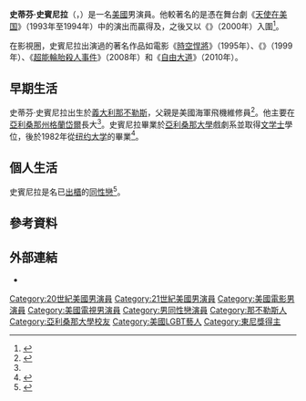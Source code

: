 {{noteTA
|G1=Movie
|G2=Tv
|G3=Show
|T=zh-tw:史蒂芬·史賓尼拉;zh-hk:史提芬·斯皮內拉;zh-cn:斯蒂芬·斯皮内拉;
|1=zh-tw:史賓尼拉;zh-hk:斯皮內拉;zh-cn:斯皮内拉;
}}
{{Infobox entertainer
| type         = 男演員
| name         = 史蒂芬·史賓尼拉
| foreignname  = {{lang|en|Stephen Spinella}}
| image        = 
| caption      = 
| birth_date   = {{Birth date and age|1956|10|11}}
| birth_place  = 義大利[[那不勒斯|那不勒斯]]
| education    = [[亞利桑那大學|亞利桑那大學]]（[[文学士|BA]]）<br>[[纽约大学|纽约大学]]（[[藝術創作碩士|MFA]]）
| occupation   = 演員
| yearsactive  = 1993年至今
| tonyawards   = '''{{le|東尼獎最佳話劇男配角|Tony Award for Best Featured Actor in a Play|最佳話劇男配角}}'''<br>1993年 《[[天使在美国|天使在美國：千禧年降臨]]》<br>'''{{le|東尼獎最佳話劇男主角|Tony Award for Best Actor in a Play|最佳話劇男主角}}'''<br>1994年 《[[天使在美国|天使在美國：重建]]》
}}
'''史蒂芬·史賓尼拉'''（{{lang-en|Stephen Spinella}}，{{bd|1956年|10月11日}}）是一名[[美國|美國]]男演員。他較著名的是憑在舞台劇《[[天使在美国|天使在美国]]》（1993年至1994年）中的演出而贏得{{le|東尼獎最佳話劇男配角|Tony Award for Best Featured Actor in a Play}}及{{le|東尼獎最佳話劇男主角|Tony Award for Best Actor in a Play|最佳話劇男主角}}，之後又以《{{le|詹姆斯·喬伊斯之死者|James Joyce's The Dead}}》（2000年）入圍{{le|東尼獎最佳音樂劇男配角|Tony Award for Best Featured Actor in a Musical|最佳音樂劇男配角}}<ref name="IOBDB">{{cite web|url=http://www.iobdb.com/CreditableEntity/452|title=Stephen Spinella|work={{le|網際網路外百老匯資料庫|Lortel Archives|IOBDB}}|accessdate=2020-10-12|archive-date=2020-08-04|archive-url=https://web.archive.org/web/20200804172206/http://www.iobdb.com/CreditableEntity/452|dead-url=no}}</ref>。

在影視圈，史賓尼拉出演過的著名作品如電影《[[時空悍將|時空悍將]]》（1995年）、《{{le|餓魔軍官|Ravenous (1999 film)}}》（1999年）、《[[超能輪胎殺人事件|超能輪胎殺人事件]]》（2008年）和《[[自由大道_(電影)|自由大道]]》（2010年）。

== 早期生活 ==
史蒂芬·史賓尼拉出生於[[義大利|義大利]][[那不勒斯|那不勒斯]]，父親是美國海軍飛機維修員<ref name=filmref>{{cite web|title=Stephen Spinella Biography (1956-)|url=http://www.filmreference.com/film/27/Stephen-Spinella.html|publisher=Filmreference.com|access-date=2008-04-10|archive-date=2017-06-20|archive-url=https://web.archive.org/web/20170620194004/http://www.filmreference.com/film/27/Stephen-Spinella.html|dead-url=no}}</ref>。他主要在[[亞利桑那州|亞利桑那州]][[格蘭岱爾|格蘭岱爾]]長大<ref name=filmref />。史賓尼拉畢業於[[亞利桑那大學|亞利桑那大學]]戲劇系並取得[[文学士|文学士]]學位，後於1982年從[[纽约大学|纽约大学]]的{{le|紐約大學蒂施藝術學院|New York University Tisch School of the Arts|蒂施藝術學院}}畢業<ref>{{cite web|title=NYU Graduate Acting Alumni|url=http://gradacting.tisch.nyu.edu/object/ga_alumbios.html|accessdate=2011-12-01|archive-date=2012-09-11|archive-url=https://www.webcitation.org/6AaRK34jQ?url=http://gradacting.tisch.nyu.edu/object/ga_alumbios.html|dead-url=no}}</ref>。

== 個人生活 ==
史賓尼拉是名已[[出櫃|出櫃]]的[[同性戀|同性戀]]<ref>{{cite news|url=https://www.nytimes.com/1993/06/05/theater/a-gay-actor-s-temptation-to-keep-good-health-in-the-closet.html|date=1993-06-05|title=A Gay Actor's Temptation to Keep Good Health in the Closet|first=Bruce|last=Weber|work=[[Los_Angeles_Times|Los Angeles Times]]|accessdate=2015-02-15|archive-date=2015-05-26|archive-url=https://web.archive.org/web/20150526083539/http://www.nytimes.com/1993/06/05/theater/a-gay-actor-s-temptation-to-keep-good-health-in-the-closet.html|dead-url=no}}</ref>。

== 參考資料 ==
{{Reflist|30em}}

== 外部連結 ==
* {{IMDb name|0818880}}

{{Authority control}}
{{DEFAULTSORT:Spinella, Stephen}}
[[Category:20世紀美國男演員|Category:20世紀美國男演員]]
[[Category:21世紀美國男演員|Category:21世紀美國男演員]]
[[Category:美國電影男演員|Category:美國電影男演員]]
[[Category:美國電視男演員|Category:美國電視男演員]]
[[Category:男同性戀演員|Category:男同性戀演員]]
[[Category:那不勒斯人|Category:那不勒斯人]]
[[Category:亞利桑那大學校友|Category:亞利桑那大學校友]]
[[Category:美國LGBT藝人|Category:美國LGBT藝人]]
[[Category:東尼獎得主|Category:東尼獎得主]]